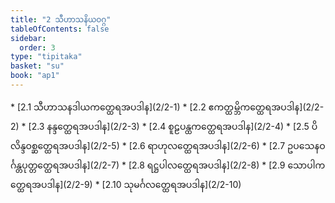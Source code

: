 ```yaml
---
title: "2 သီဟာသနိယဝဂ္ဂ"
tableOfContents: false
sidebar:
  order: 3
type: "tipitaka"
basket: "su"
book: "ap1"
---
```



<DynamicBreadcrumb />



<TableOfContents book="ap1" section="2">
* [2.1 သီဟာသနဒါယကတ္ထေရအပဒါန](2/2-1)
* [2.2 ဧကတ္ထမ္ဘိကတ္ထေရအပဒါန](2/2-2)
* [2.3 နန္ဒတ္ထေရအပဒါန](2/2-3)
* [2.4 စူဠပန္ထကတ္ထေရအပဒါန](2/2-4)
* [2.5 ပိလိန္ဒဝစ္ဆတ္ထေရအပဒါန](2/2-5)
* [2.6 ရာဟုလတ္ထေရအပဒါန](2/2-6)
* [2.7 ဥပသေနဝင်္ဂန္တပုတ္တတ္ထေရအပဒါန](2/2-7)
* [2.8 ရဋ္ဌပါလတ္ထေရအပဒါန](2/2-8)
* [2.9 သောပါကတ္ထေရအပဒါန](2/2-9)
* [2.10 သုမင်္ဂလတ္ထေရအပဒါန](2/2-10)
</TableOfContents>